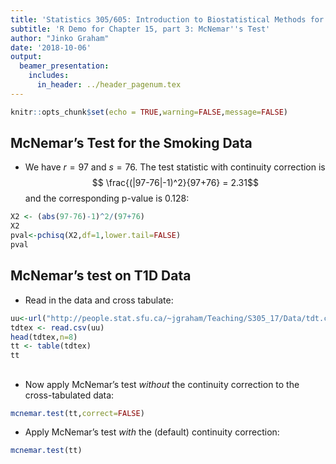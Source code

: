 ```yaml
---
title: 'Statistics 305/605: Introduction to Biostatistical Methods for Health Sciences'
subtitle: 'R Demo for Chapter 15, part 3: McNemar''s Test'
author: "Jinko Graham"
date: '2018-10-06'
output: 
  beamer_presentation:
    includes:
      in_header: ../header_pagenum.tex
---
```


```r
knitr::opts_chunk$set(echo = TRUE,warning=FALSE,message=FALSE)
```


## McNemar's Test for the Smoking Data

* We have $r=97$ and $s=76$. The test statistic with 
continuity correction is 
$$ \frac{(|97-76|-1)^2}{97+76} = 2.31$$
and the corresponding p-value 
is 0.128:

\scriptsize

```r
X2 <- (abs(97-76)-1)^2/(97+76)
X2
pval<-pchisq(X2,df=1,lower.tail=FALSE)
pval
```

\normalsize


## McNemar's test on T1D Data

* Read in the data and cross tabulate:

\scriptsize

```r
uu<-url("http://people.stat.sfu.ca/~jgraham/Teaching/S305_17/Data/tdt.csv")
tdtex <- read.csv(uu)
head(tdtex,n=8)
tt <- table(tdtex)
tt
```

\normalsize

##

*  Now apply McNemar's test *without* the continuity correction to the cross-tabulated data:

\scriptsize

```r
mcnemar.test(tt,correct=FALSE)
```

\normalsize

* Apply McNemar's test *with* the (default) continuity correction:

\scriptsize

```r
mcnemar.test(tt)
```


